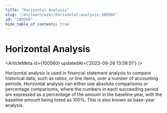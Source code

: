 ```yaml
---
title: "Horizontal Analysis"
slug: "/en/learn/wiki/horizontal-analysis-100560"
id: "100560"
hide_table_of_contents: true
---
```



# Horizontal Analysis

<ArticleMeta id={100560} updatedAt={'2023-09-26 13:58:51'} />
<div className='border-solid border-b border-t-0 my-4 border-[var(--ifm-color-gray-300)]' />

Horizontal analysis is used in financial statement analysis to compare historical data, such as ratios, or line items, over a number of accounting periods. Horizontal analysis can either use absolute comparisons or percentage comparisons, where the numbers in each succeeding period are expressed as a percentage of the amount in the baseline year, with the baseline amount being listed as 100%. This is also known as base-year analysis.
